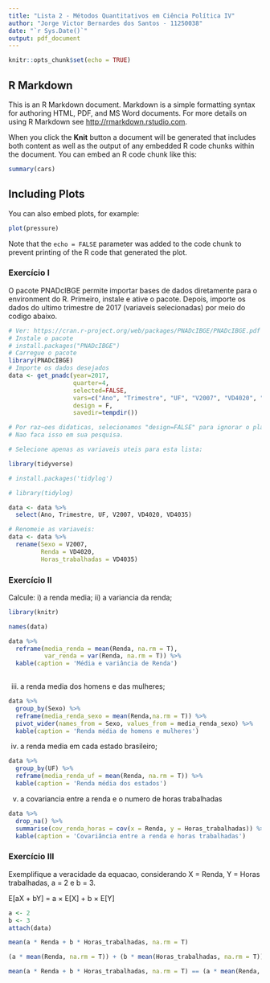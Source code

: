```yaml
---
title: "Lista 2 - Métodos Quantitativos em Ciência Política IV"
author: "Jorge Victor Bernardes dos Santos - 11250038"
date: "`r Sys.Date()`"
output: pdf_document
---
```


```r
knitr::opts_chunk$set(echo = TRUE)
```

## R Markdown

This is an R Markdown document. Markdown is a simple formatting syntax for authoring HTML, PDF, and MS Word documents. For more details on using R Markdown see <http://rmarkdown.rstudio.com>.

When you click the **Knit** button a document will be generated that includes both content as well as the output of any embedded R code chunks within the document. You can embed an R code chunk like this:

```r
summary(cars)
```

## Including Plots

You can also embed plots, for example:

```r
plot(pressure)
```

Note that the `echo = FALSE` parameter was added to the code chunk to prevent printing of the R code that generated the plot.




### **Exercício I**

O pacote PNADcIBGE permite importar bases de dados diretamente para o environment do R. Primeiro, instale e ative o pacote. Depois, importe os dados do ultimo trimestre
de 2017 (variaveis selecionadas) por meio do codigo abaixo.

```r
# Ver: https://cran.r-project.org/web/packages/PNADcIBGE/PNADcIBGE.pdf
# Instale o pacote
# install.packages("PNADcIBGE")
# Carregue o pacote
library(PNADcIBGE)
# Importe os dados desejados
data <- get_pnadc(year=2017,
                  quarter=4,
                  selected=FALSE,
                  vars=c("Ano", "Trimestre", "UF", "V2007", "VD4020", "VD4035"),
                  design = F,
                  savedir=tempdir())

# Por raz~oes didaticas, selecionamos "design=FALSE" para ignorar o plano amostral.
# Nao faca isso em sua pesquisa.

# Selecione apenas as variaveis uteis para esta lista:

library(tidyverse)

# install.packages('tidylog')

# library(tidylog)

data <- data %>%
  select(Ano, Trimestre, UF, V2007, VD4020, VD4035)

# Renomeie as variaveis:
data <- data %>%
  rename(Sexo = V2007,
         Renda = VD4020,
         Horas_trabalhadas = VD4035)

```




### **Exercício II**

Calcule:
i) a renda media;
ii) a variancia da renda;

```r

library(knitr)

names(data)

data %>% 
  reframe(media_renda = mean(Renda, na.rm = T),
          var_renda = var(Renda, na.rm = T)) %>% 
  kable(caption = 'Média e variância de Renda')
  

```



iii) a renda media dos homens e das mulheres;

```r
data %>% 
  group_by(Sexo) %>% 
  reframe(media_renda_sexo = mean(Renda,na.rm = T)) %>% 
  pivot_wider(names_from = Sexo, values_from = media_renda_sexo) %>% 
  kable(caption = 'Renda média de homens e mulheres')

```

iv) a renda media em cada estado brasileiro;
```r
data %>% 
  group_by(UF) %>% 
  reframe(media_renda_uf = mean(Renda, na.rm = T)) %>% 
  kable(caption = 'Renda média dos estados')
```


v) a covariancia entre a renda e o numero de horas trabalhadas

```r
data %>%
  drop_na() %>% 
  summarise(cov_renda_horas = cov(x = Renda, y = Horas_trabalhadas)) %>%
  kable(caption = 'Covariância entre a renda e horas trabalhadas')

```



### **Exercício III**


Exemplifique a veracidade da equacao, considerando X = Renda, Y = Horas trabalhadas, a = 2 e b = 3.

E[aX + bY] = a × E[X] + b × E[Y]

```r
a <- 2
b <- 3
attach(data)

mean(a * Renda + b * Horas_trabalhadas, na.rm = T)

(a * mean(Renda, na.rm = T)) + (b * mean(Horas_trabalhadas, na.rm = T))

mean(a * Renda + b * Horas_trabalhadas, na.rm = T) == (a * mean(Renda, na.rm = T)) + (b * mean(Horas_trabalhadas, na.rm = T))


                                
```

